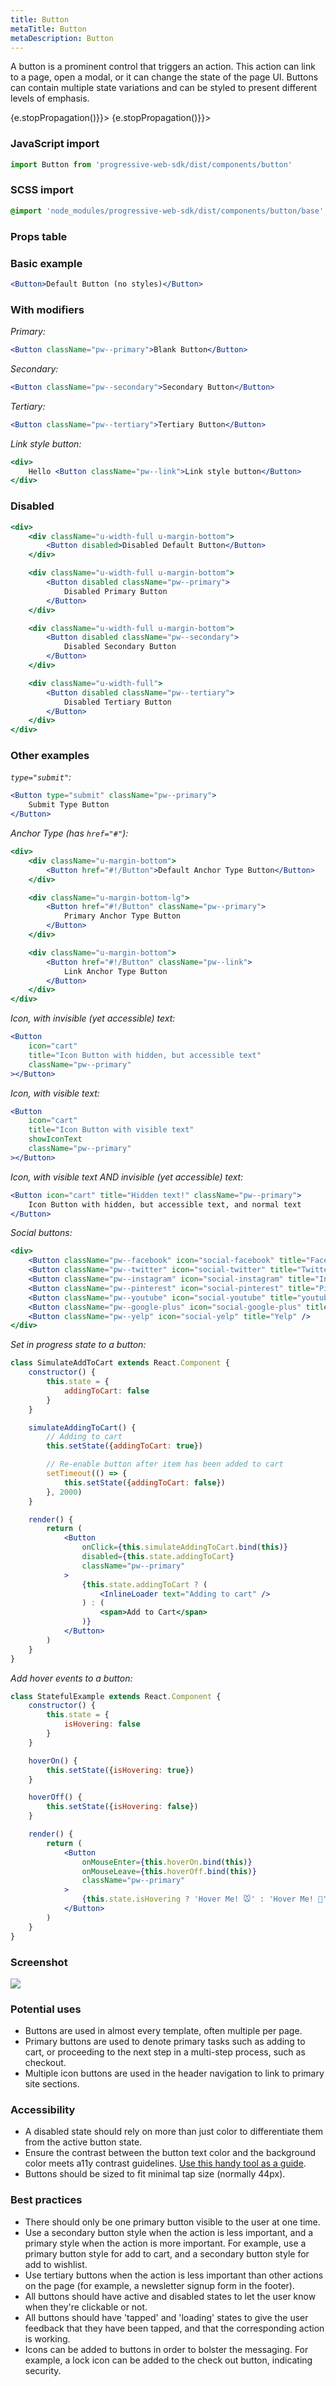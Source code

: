 ```yaml
---
title: Button
metaTitle: Button
metaDescription: Button
---
```



<div class="component-intro">

A button is a prominent control that triggers an action. This action can link to a page, open a modal, or it can change the state of the page UI. Buttons can contain multiple state variations and can be styled to present different levels of emphasis.

</div>

<div onClick={(e) => {e.stopPropagation()}}>
<Tabs activeIndex={0} className="devcenter">
<TabsPanel title="Code" onClick={(e) => {e.stopPropagation()}}>

### JavaScript import

```jsx
import Button from 'progressive-web-sdk/dist/components/button'
```

### SCSS import

```scss
@import 'node_modules/progressive-web-sdk/dist/components/button/base';
```

### Props table

<PropsTable propMetaData={props.componentMetadata.childrenComponentProp} />

### Basic example

```jsx react-live=true
<Button>Default Button (no styles)</Button>
```

### With modifiers

_Primary:_

```jsx react-live=true
<Button className="pw--primary">Blank Button</Button>
```

_Secondary:_

```jsx react-live=true
<Button className="pw--secondary">Secondary Button</Button>
```

_Tertiary:_

```jsx react-live=true
<Button className="pw--tertiary">Tertiary Button</Button>
```

_Link style button:_

```jsx react-live=true
<div>
    Hello <Button className="pw--link">Link style button</Button>
</div>
```

### Disabled

```jsx react-live=true
<div>
    <div className="u-width-full u-margin-bottom">
        <Button disabled>Disabled Default Button</Button>
    </div>

    <div className="u-width-full u-margin-bottom">
        <Button disabled className="pw--primary">
            Disabled Primary Button
        </Button>
    </div>

    <div className="u-width-full u-margin-bottom">
        <Button disabled className="pw--secondary">
            Disabled Secondary Button
        </Button>
    </div>

    <div className="u-width-full">
        <Button disabled className="pw--tertiary">
            Disabled Tertiary Button
        </Button>
    </div>
</div>
```

### Other examples

_`type="submit"`:_

```jsx react-live=true
<Button type="submit" className="pw--primary">
    Submit Type Button
</Button>
```

_Anchor Type (has `href="#"`):_

```jsx react-live=true
<div>
    <div className="u-margin-bottom">
        <Button href="#!/Button">Default Anchor Type Button</Button>
    </div>

    <div className="u-margin-bottom-lg">
        <Button href="#!/Button" className="pw--primary">
            Primary Anchor Type Button
        </Button>
    </div>

    <div className="u-margin-bottom">
        <Button href="#!/Button" className="pw--link">
            Link Anchor Type Button
        </Button>
    </div>
</div>
```

_Icon, with invisible (yet accessible) text:_

```jsx react-live=true
<Button
    icon="cart"
    title="Icon Button with hidden, but accessible text"
    className="pw--primary"
></Button>
```

_Icon, with visible text:_

```jsx react-live=true
<Button
    icon="cart"
    title="Icon Button with visible text"
    showIconText
    className="pw--primary"
></Button>
```

_Icon, with visible text AND invisible (yet accessible) text:_

```jsx react-live=true
<Button icon="cart" title="Hidden text!" className="pw--primary">
    Icon Button with hidden, but accessible text, and normal text
</Button>
```

_Social buttons:_

```jsx react-live=true
<div>
    <Button className="pw--facebook" icon="social-facebook" title="Facebook" />
    <Button className="pw--twitter" icon="social-twitter" title="Twitter" />
    <Button className="pw--instagram" icon="social-instagram" title="Instagram" />
    <Button className="pw--pinterest" icon="social-pinterest" title="Pinterest" />
    <Button className="pw--youtube" icon="social-youtube" title="youtube" />
    <Button className="pw--google-plus" icon="social-google-plus" title="Google Plus" />
    <Button className="pw--yelp" icon="social-yelp" title="Yelp" />
</div>
```

_Set in progress state to a button:_

```jsx react-live=true
class SimulateAddToCart extends React.Component {
    constructor() {
        this.state = {
            addingToCart: false
        }
    }

    simulateAddingToCart() {
        // Adding to cart
        this.setState({addingToCart: true})

        // Re-enable button after item has been added to cart
        setTimeout(() => {
            this.setState({addingToCart: false})
        }, 2000)
    }

    render() {
        return (
            <Button
                onClick={this.simulateAddingToCart.bind(this)}
                disabled={this.state.addingToCart}
                className="pw--primary"
            >
                {this.state.addingToCart ? (
                    <InlineLoader text="Adding to cart" />
                ) : (
                    <span>Add to Cart</span>
                )}
            </Button>
        )
    }
}
```

_Add hover events to a button:_

```jsx react-live=true
class StatefulExample extends React.Component {
    constructor() {
        this.state = {
            isHovering: false
        }
    }

    hoverOn() {
        this.setState({isHovering: true})
    }

    hoverOff() {
        this.setState({isHovering: false})
    }

    render() {
        return (
            <Button
                onMouseEnter={this.hoverOn.bind(this)}
                onMouseLeave={this.hoverOff.bind(this)}
                className="pw--primary"
            >
                {this.state.isHovering ? 'Hover Me! 🐭' : 'Hover Me! 🐹'}
            </Button>
        )
    }
}
```

</TabsPanel>
<TabsPanel title="Design" class="markdown">

### Screenshot

![](./images/components/button/button-uikit.png)

### Potential uses

-   Buttons are used in almost every template, often multiple per page.
-   Primary buttons are used to denote primary tasks such as adding to cart, or proceeding to the next step in a multi-step process, such as checkout.
-   Multiple icon buttons are used in the header navigation to link to primary site sections.

### Accessibility

-   A disabled state should rely on more than just color to differentiate them from the active button state.
-   Ensure the contrast between the button text color and the background color meets a11y contrast guidelines. [Use this handy tool as a guide](https://www.contrastchecker.com).
-   Buttons should be sized to fit minimal tap size (normally 44px).

### Best practices

-   There should only be one primary button visible to the user at one time.
-   Use a secondary button style when the action is less important, and a primary style when the action is more important. For example, use a primary button style for add to cart, and a secondary button style for add to wishlist.
-   Use tertiary buttons when the action is less important than other actions on the page (for example, a newsletter signup form in the footer).
-   All buttons should have active and disabled states to let the user know when they're clickable or not.
-   All buttons should have 'tapped' and 'loading' states to give the user feedback that they have been tapped, and that the corresponding action is working.
-   Icons can be added to buttons in order to bolster the messaging. For example, a lock icon can be added to the check out button, indicating security.

</TabsPanel>
</Tabs>
</div>
